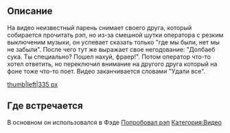 ==Описание==
На видео неизвестный парень снимает своего друга, который собирается прочитать рэп, но из-за смешной шутки оператора с резким выключеним музыки, он успевает сказать только "где мы были, нет мы не забыли". После чего тут же выражает свое негодование: "Долбаеб сука. Ты специально? Пошел нахуй, фраер!". Потом оператор что-то хотел ответить, но переключил внимание на другого друга который на фоне тоже что-то поет. Видео заканчивается словами "Удали все".


[[Файл:Попробовал рэп|thumb|left|335 px]]














==Где встречается==
В основном он использовался в Фэде [[Попробовал рэп]]
[[Категория:Видео]]